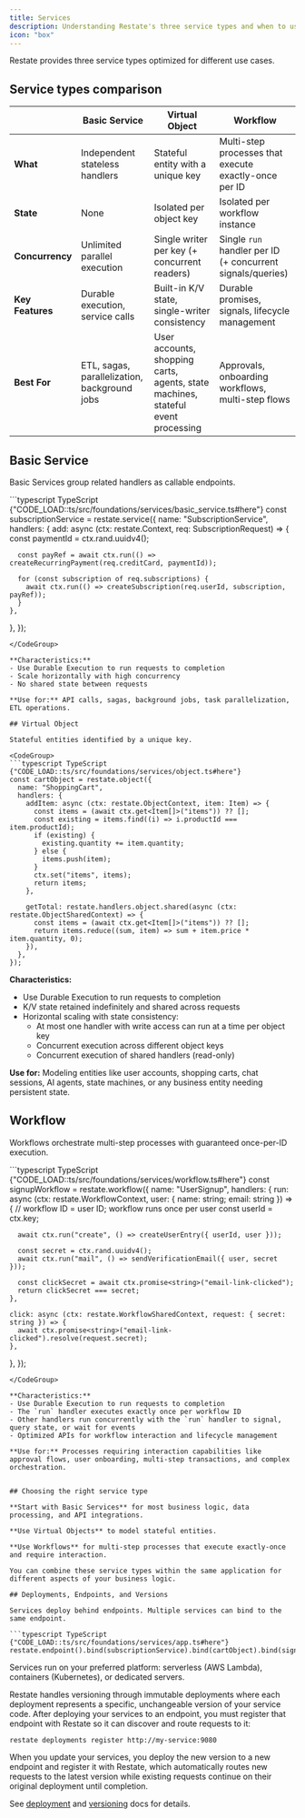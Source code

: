 ```yaml
---
title: Services
description: Understanding Restate's three service types and when to use each
icon: "box"
---
```


Restate provides three service types optimized for different use cases.

## Service types comparison

| | **Basic Service** | **Virtual Object** | **Workflow**                                              |
|---|---|---|-----------------------------------------------------------|
|**What**| Independent stateless handlers | Stateful entity with a unique key | Multi-step processes that execute exactly-once per ID                                       |
| **State** | None | Isolated per object key | Isolated per workflow instance                            |
| **Concurrency** | Unlimited parallel execution | Single writer per key (+ concurrent readers) | Single `run` handler per ID (+ concurrent signals/queries) |
| **Key Features** | Durable execution, service calls | Built-in K/V state, single-writer consistency | Durable promises, signals, lifecycle management           |
| **Best For** | ETL, sagas, parallelization, background jobs | User accounts, shopping carts, agents, state machines, stateful event processing | Approvals, onboarding workflows, multi-step flows         |

## Basic Service
Basic Services group related handlers as callable endpoints.

<CodeGroup>
```typescript TypeScript {"CODE_LOAD::ts/src/foundations/services/basic_service.ts#here"} 
const subscriptionService = restate.service({
  name: "SubscriptionService",
  handlers: {
    add: async (ctx: restate.Context, req: SubscriptionRequest) => {
      const paymentId = ctx.rand.uuidv4();

      const payRef = await ctx.run(() => createRecurringPayment(req.creditCard, paymentId));

      for (const subscription of req.subscriptions) {
        await ctx.run(() => createSubscription(req.userId, subscription, payRef));
      }
    },
  },
});
```
</CodeGroup>

**Characteristics:**
- Use Durable Execution to run requests to completion
- Scale horizontally with high concurrency
- No shared state between requests

**Use for:** API calls, sagas, background jobs, task parallelization, ETL operations.

## Virtual Object

Stateful entities identified by a unique key.

<CodeGroup>
```typescript TypeScript {"CODE_LOAD::ts/src/foundations/services/object.ts#here"} 
const cartObject = restate.object({
  name: "ShoppingCart",
  handlers: {
    addItem: async (ctx: restate.ObjectContext, item: Item) => {
      const items = (await ctx.get<Item[]>("items")) ?? [];
      const existing = items.find((i) => i.productId === item.productId);
      if (existing) {
        existing.quantity += item.quantity;
      } else {
        items.push(item);
      }
      ctx.set("items", items);
      return items;
    },

    getTotal: restate.handlers.object.shared(async (ctx: restate.ObjectSharedContext) => {
      const items = (await ctx.get<Item[]>("items")) ?? [];
      return items.reduce((sum, item) => sum + item.price * item.quantity, 0);
    }),
  },
});
```
</CodeGroup>

**Characteristics:**
- Use Durable Execution to run requests to completion
- K/V state retained indefinitely and shared across requests
- Horizontal scaling with state consistency:
    - At most one handler with write access can run at a time per object key
    - Concurrent execution across different object keys
    - Concurrent execution of shared handlers (read-only)

**Use for:** Modeling entities like user accounts, shopping carts, chat sessions, AI agents, state machines, or any business entity needing persistent state.

## Workflow

Workflows orchestrate multi-step processes with guaranteed once-per-ID execution.

<CodeGroup>
```typescript TypeScript {"CODE_LOAD::ts/src/foundations/services/workflow.ts#here"} 
const signupWorkflow = restate.workflow({
  name: "UserSignup",
  handlers: {
    run: async (ctx: restate.WorkflowContext, user: { name: string; email: string }) => {
      // workflow ID = user ID; workflow runs once per user
      const userId = ctx.key;

      await ctx.run("create", () => createUserEntry({ userId, user }));

      const secret = ctx.rand.uuidv4();
      await ctx.run("mail", () => sendVerificationEmail({ user, secret }));

      const clickSecret = await ctx.promise<string>("email-link-clicked");
      return clickSecret === secret;
    },

    click: async (ctx: restate.WorkflowSharedContext, request: { secret: string }) => {
      await ctx.promise<string>("email-link-clicked").resolve(request.secret);
    },
  },
});
```
</CodeGroup>

**Characteristics:**
- Use Durable Execution to run requests to completion
- The `run` handler executes exactly once per workflow ID
- Other handlers run concurrently with the `run` handler to signal, query state, or wait for events
- Optimized APIs for workflow interaction and lifecycle management

**Use for:** Processes requiring interaction capabilities like approval flows, user onboarding, multi-step transactions, and complex orchestration.


## Choosing the right service type

**Start with Basic Services** for most business logic, data processing, and API integrations.

**Use Virtual Objects** to model stateful entities.

**Use Workflows** for multi-step processes that execute exactly-once and require interaction.

You can combine these service types within the same application for different aspects of your business logic.

## Deployments, Endpoints, and Versions

Services deploy behind endpoints. Multiple services can bind to the same endpoint.

```typescript TypeScript {"CODE_LOAD::ts/src/foundations/services/app.ts#here"} 
restate.endpoint().bind(subscriptionService).bind(cartObject).bind(signupWorkflow).listen(9080);
```

Services run on your preferred platform: serverless (AWS Lambda), containers (Kubernetes), or dedicated servers.

Restate handles versioning through immutable deployments where each deployment represents a specific, unchangeable version of your service code. After deploying your
services to an endpoint, you must register that endpoint with Restate so it can discover and route requests to it:

```shell
restate deployments register http://my-service:9080
```

When you update your services, you deploy the new version to a new endpoint and register it with Restate, which automatically routes new requests to the latest version while existing requests continue on their
original deployment until completion.

See [deployment](/deploy/services/kubernetes) and [versioning](/operate/registration) docs for details.